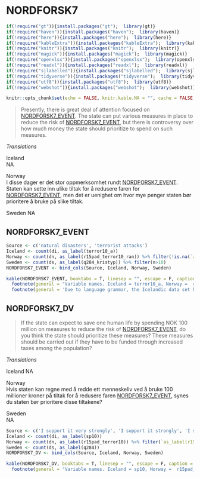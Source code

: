 # NORDFORSK7

```r
if(!require("gt")){install.packages("gt");  library(gt)}
if(!require("haven")){install.packages("haven");  library(haven)}
if(!require("here")){install.packages("here");  library(here)}
if(!require("kableExtra")){install.packages("kableExtra");  library(kableExtra)}
if(!require("knitr")){install.packages("knitr");  library(knitr)}
if(!require("magick")){install.packages("magick");  library(magick)}
if(!require("openxlsx")){install.packages("openxlsx");  library(openxlsx)}
if(!require("readxl")){install.packages("readxl");  library(readxl)}
if(!require("sjlabelled")){install.packages("sjlabelled");  library(sjlabelled)}
if(!require("tidyverse")){install.packages("tidyverse");  library(tidyverse)}
if(!require("utf8")){install.packages("utf8");  library(utf8)}
if(!require("webshot")){install.packages("webshot");  library(webshot)}

knitr::opts_chunk$set(echo = FALSE, knitr.kable.NA = "", cache = FALSE, message = FALSE )
```


> Presently, there is great deal of attention focused on [NORDFORSK7_EVENT]. 
The state can put various measures in place to reduce the risk of [NORDFORSK7_EVENT], but there is controversy over how much money the state should prioritize to spend on such measures.

*Translations*

Iceland  
NA 

Norway  
I disse dager er det stor oppmerksomhet rundt [NORDFORSK7_EVENT]. 
Staten kan sette inn ulike tiltak for å redusere faren for [NORDFORSK7_EVENT], men det er uenighet om hvor mye penger staten bør prioritere å bruke på slike tiltak.

Sweden 
NA

## NORDFORSK7_EVENT

```r
Source <- c('natural disasters', 'terrorist attacks')
Iceland <- count(di, as_label(terror10_a))
Norway <- count(dn, as_label(r15pad_terror10_ran)) %>% filter(!is.na(`as_label(r15pad_terror10_ran)`))
Sweden <- count(ds, as_label(q284_kristyp)) %>% filter(n>10)
NORDFORSK7_EVENT <- bind_cols(Source, Iceland, Norway, Sweden)

kable(NORDFORSK7_EVENT, booktabs = T, linesep = "", escape = F, caption = "Panel variable names and values",  col.names = linebreak(c("Source Questionnaire", "Iceland", 'n', "Norway", 'n', "Sweden", 'n'))) %>%
  footnote(general = "Variable names. Iceland = terror10_a, Norway =  r15pad_terror10_ran, Sweden = q284_kristyp") %>% 
  footnote(general = 'Due to language grammar, the Icelandic data set has three versions of what is the same random assignment of treatment variable NORDFORSK_EVENT). These have variable names terror10_b and terror10_c in the original data set, and are not included in the pooled data set.')
```

## NORDFORSK7_DV
> If the state can expect to save one human life by spending NOK 100 million on measures to reduce the risk of [NORDFORSK7_EVENT], do you think the state should prioritize these measures? These measures should be carried out if they have to be funded through increased taxes among the population?

*Translations*

Iceland
NA

Norway  
Hvis staten kan regne med å redde ett menneskeliv ved å bruke 100 millioner kroner på tiltak for å redusere faren
[NORDFORSK7_EVENT], synes du staten bør prioritere disse tiltakene?

Sweden  
NA

```r
Source <- c('I support it very strongly', 'I support it strongly', 'I support it somewhat', 'I neither support it nor oppose it', 'I oppose it somewhat', 'I oppose it strongly', 'I support it very strongly', NA)
Iceland <- count(di, as_label(sp10))
Norway <- count(dn, as_label(r15pad_terror10)) %>% filter(`as_label(r15pad_terror10)` != 'Ikke spurt')
Sweden <- count(ds, as_label(q284)) 
NORDFORSK7_DV <- bind_cols(Source, Iceland, Norway, Sweden)

kable(NORDFORSK7_DV, booktabs = T, linesep = "", escape = F, caption = "Panel variable names and values",  col.names = linebreak(c("Source Questionnaire", "Iceland", 'n', "Norway", 'n', "Sweden", 'n'))) %>%
  footnote(general = "Variable names. Iceland = sp10, Norway =  r15pad_terror10, Sweden = q284")
```
